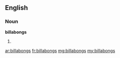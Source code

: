 ==English==

===Noun===
'''billabongs'''

# {{plural of|billabong}}

[[ar:billabongs]]
[[fr:billabongs]]
[[mg:billabongs]]
[[my:billabongs]]